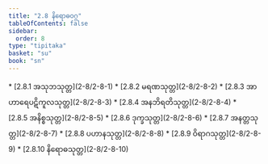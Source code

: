 ```yaml
---
title: "2.8 နိရောဓဝဂ္ဂ"
tableOfContents: false
sidebar:
  order: 8
type: "tipitaka"
basket: "su"
book: "sn"
---
```



<DynamicBreadcrumb />



<TableOfContents book="sn" section="2.8">
* [2.8.1 အသုဘသုတ္တ](2-8/2-8-1)
* [2.8.2 မရဏသုတ္တ](2-8/2-8-2)
* [2.8.3 အာဟာရေပဋိကူလသုတ္တ](2-8/2-8-3)
* [2.8.4 အနဘိရတိသုတ္တ](2-8/2-8-4)
* [2.8.5 အနိစ္စသုတ္တ](2-8/2-8-5)
* [2.8.6 ဒုက္ခသုတ္တ](2-8/2-8-6)
* [2.8.7 အနတ္တသုတ္တ](2-8/2-8-7)
* [2.8.8 ပဟာနသုတ္တ](2-8/2-8-8)
* [2.8.9 ဝိရာဂသုတ္တ](2-8/2-8-9)
* [2.8.10 နိရောဓသုတ္တ](2-8/2-8-10)
</TableOfContents>